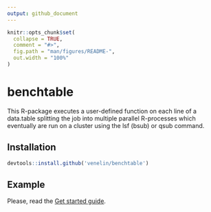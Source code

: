 ```yaml
---
output: github_document
---
```


<!-- README.md is generated from README.Rmd. Please edit that file -->

```r
knitr::opts_chunk$set(
  collapse = TRUE,
  comment = "#>",
  fig.path = "man/figures/README-",
  out.width = "100%"
)
```

# benchtable

This R-package executes a user-defined function on each line of a data.table splitting the job into multiple parallel R-processes which eventually are run on a cluster using the lsf (bsub) or qsub command.

## Installation

```r
devtools::install.github('venelin/benchtable')
```


## Example

Please, read the [Get started guide](https://venelin.github.io/benchtable/articles/benchtable.html).